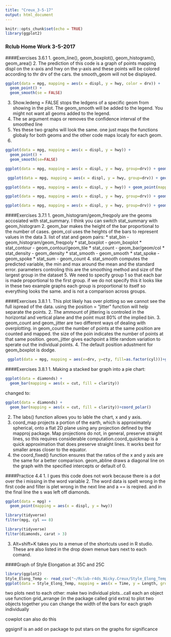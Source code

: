 ```yaml
---
title: "Creux_3-5-17"
output: html_document
---
```


```r
knitr::opts_chunk$set(echo = TRUE)
library(ggplot2)
```

### Rclub Home Work 3-5-2017

####Exercises 3.6.1
1. geom_line(), geom_boxplot(), geom_histogram(), geom_area()
2. The prediction of this code is a graph of points mapping displ on the x-axis and hwy on the y-axis and these points will be colored according to thr drv of the cars. the smooth_geom will not be displayed.

```r
ggplot(data = mpg, mapping = aes(x = displ, y = hwy, color = drv)) + 
  geom_point() + 
  geom_smooth(se = FALSE)
```

3. Show.ledeng = FALSE stops the ledgens of a specific geom from showing in the plot. The geom_smooth will be added to the legend. You might not want all geoms added to the legend.
4. The se argument maps or removes the confidence interval of the smoothed line
5. Yes these two graphs will look the same. one just maps the functions globaly for both geoms and the other code maps localy for each geom.
6.

```r
ggplot(data = mpg, mapping = aes(x = displ, y = hwy)) + 
  geom_point() + 
  geom_smooth(se=FALSE)

```

```r
ggplot(data = mpg, mapping = aes(x = displ, y = hwy, group=drv)) + geom_point() +   geom_smooth(se=FALSE)
```

```r
 ggplot(data = mpg, mapping = aes(x = displ, y = hwy, group=drv)) + geom_point(mapping = aes(color = drv)) +   geom_smooth(mapping = aes (color = drv), se=FALSE)
```

```r
ggplot(data = mpg, mapping = aes(x = displ, y = hwy)) + geom_point(mapping = aes(color=drv)) + geom_smooth(se=FALSE)
```

```r
ggplot(data = mpg, mapping = aes(x = displ, y = hwy, group=drv)) + geom_point(mapping = aes(color=drv)) +   geom_smooth(mapping = aes(linetype = drv), se=FALSE)
```

```r
ggplot(data = mpg, mapping = aes(x = displ, y = hwy, group=drv)) + geom_point(mapping = aes(color=drv))
```

####Exercises 3.7.1
1. geom_histogram/geom_freqpoly are the geoms accosiated with stat_summary. I think you can switch stat_summary with geom_histogram
2.  geom_bar makes the height of the bar proportional to the number of cases. geom_col uses the heights of the bars to represent values in the data
3. list of stat and geom pairs:
  * stat_bin - geom_histogram/geom_freqpoly
  * stat_boxplot - geom_boxplot
  * stat_contour - geom_contour/geom_tile
  * stat_count - geom_bar/geom/col
  * stat_density - geom_density
  * stat_smooth - geom_smooth
  * stat_spoke - geom_spoke
  * stat_sum - geom_count
4. stat_smooth computes the predicted variable, the min and max around the mean and the standard error. parameters controling this are the smoothing method and size of the largest group in the dataset
5. We need to specify group 1 so that each bar is made proportional to the first group. if we do not specify this it looks like in these two example graphs each group is proportional to itself so everything looks the same. and is not a comparison across groups.

####Exercises 3.8.1
1. This plot likely has over plotting so we cannot see the full ispread of the data. using the position = "jitter" function will help separate the points.
2. The ammount of jittering is controled in the horizontal and vertical plane and the point must 80% of the implied bin.
3. geom_count and geom_jitter are two different ways of dealing with overplotting. in geom_count the number of points at the same position are counted and mapped. the size of the poin indicates the number of points at that same position. geom_jitter gives eachpoint a little random variation to sperate out the individual points.
4. The default position adustment for geom_boxplot is dodge. 

```r
 ggplot(data = mpg, mapping = aes(x=drv, y=cty, fill=as.factor(cyl)))+geom_boxplot(position='dodge')
```

####Exercises 3.8.1
1. Making a stacked bar graph into a pie chart:

```r
ggplot(data = diamonds) + 
  geom_bar(mapping = aes(x = cut, fill = clarity))
```

changed to:

```r
ggplot(data = diamonds) + 
  geom_bar(mapping = aes(x = cut, fill = clarity))+coord_polar()
```

2. The labs() function allows you to lable the chart, x and y axis.
3. coord_map projects a portion of the earth, which is approximately spherical, onto a flat 2D plane using any projection defined by the mapproj package. Map projections do not, in general, preserve straight lines, so this requires considerable computation.coord_quickmap is a quick approximation that does preserve straight lines. It works best for smaller areas closer to the equator.
4. the coord_fixed() function ensures that the ratios of the x and y axis are the same for a better comparison. geom_abline draws a diagonal line on the graph with the specified intercepts or default of 0.

####Practice 4.4
1. I gues this code does not work because there is a dot over the i missing in the word variable
2. The word data is spelt wrong in the first code and filter is plet wrong in the next line and a == is reqired. and in the final line the s was left off diamonds.

```r
ggplot(data = mpg) + 
  geom_point(mapping = aes(x = displ, y = hwy))
```

```r
library(tidyverse)
filter(mpg, cyl == 8)
```

```r
library(tidyverse)
filter(diamonds, carat > 3)
```

3. Alt+shift+K takes you to a menue of the shortcuts used in R studio. These are also listed in the drop down menue bars next to each comand.

####Graph of Style Elongation at 35C and 25C

```r
library(ggplot2)
Style_Elong_Temp <- read_csv("~/Rclub-r4ds_Nicky.Creux/Style_Elong_Temp.csv"
ggplot(data = Style_Elong_Temp, mapping = aes(x = Time, y = Length, group=Temp)) + geom_point(mapping = aes(color = Temp)) +   geom_smooth(mapping = aes (color = Temp))
```

two plots next to each other:
make two individual plots...call each an object
use function grid_arrange (in the package called grid extra) to plot two objects together
you can change the width of the bars for each graph individually

cowplot can also do this

ggsignif is an add on package to put stars on the graphs for significance
